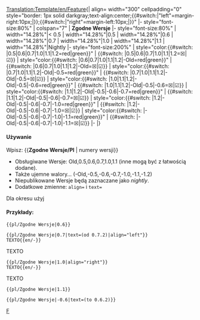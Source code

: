 <noinclude>[[Translation:Template/en/Feature]]</noinclude><noinclude></noinclude><includeonly>{| align={{{align|"center"}}} width="300" cellpadding="0" style="border: 1px solid darkgray;text-align:center;{{#switch:{{{align|}}}|"left"=margin-right:10px;|}};{{#switch:{{{align|}}}|"right"=margin-left:10px;|}}"
|- style="font-size:80%"
| colspan="7" | '''Zgodne Wersje''' <span style="color:green">{{{text|}}}</span>
|- style="font-size:80%"
| width="14.28%"|< 0.5
| width="14.28%"|0.5
| width="14.28%"|0.6
| width="14.28%"|0.7
| width="14.28%"|1.0
| width="14.28%"|1.1
| width="14.28%"|Nightly
|- style="font-size:200%"
| style="color:{{#switch: {{{1|}}}|0.5|0.6|0.7|1.0|1.1|1.2=red|green}}" | {{#switch: {{{1|}}}|0.5|0.6|0.7|1.0|1.1|1.2=&#9746;|&#9745;}}
| style="color:{{#switch: {{{1|}}}|0.6|0.7|1.0|1.1|1.2|-Old=red|green}}" | {{#switch: {{{1|}}}|0.6|0.7|1.0|1.1|1.2|-Old=&#9746;|&#9745;}}
| style="color:{{#switch: {{{1|}}}|0.7|1.0|1.1|1.2|-Old|-0.5=red|green}}" | {{#switch: {{{1|}}}|0.7|1.0|1.1|1.2|-Old|-0.5=&#9746;|&#9745;}}
| style="color:{{#switch: {{{1|}}}|1.0|1.1|1.2|-Old|-0.5|-0.6=red|green}}" | {{#switch: {{{1|}}}|1.0|1.1|1.2|-Old|-0.5|-0.6=&#9746;|&#9745;}}
| style="color:{{#switch: {{{1|}}}|1.1|1.2|-Old|-0.5|-0.6|-0.7=red|green}}" | {{#switch: {{{1|}}}|1.1|1.2|-Old|-0.5|-0.6|-0.7=&#9746;|&#9745;}}
| style="color:{{#switch: {{{1|}}}|1.2|-Old|-0.5|-0.6|-0.7|-1.0=red|green}}" | {{#switch: {{{1|}}}|1.2|-Old|-0.5|-0.6|-0.7|-1.0=&#9746;|&#9745;}}
| style="color:{{#switch: {{{1|}}}|-Old|-0.5|-0.6|-0.7|-1.0|-1.1=red|green}}" | {{#switch: {{{1|}}}|-Old|-0.5|-0.6|-0.7|-1.0|-1.1=&#9746;|&#9745;}}
|-
|}</includeonly><noinclude>

====Używanie====
Wpisz: <nowiki>{{</nowiki>'''Zgodne Wersje/Pl'''<nowiki> | numery wersji}}</nowiki>
*Obsługiwane Wersje: Old,0.5,0.6,0.7,1.0,1.1 (inne mogą być z łatwością dodane).
*Także ujemne walory... (-Old,-0.5,-0.6,-0.7,-1.0,-1.1,-1.2)
*Niepublikowane Wersje będą zaznaczane jako ''nightly''.
*Dodatkowe zmienne: <code>align=</code> i <code>text=</code>
Dla okresu użyj {{en/S|en/Feature period}}

====Przykłady:====
<pre>{{pl/Zgodne Wersje|0.6}}</pre>
{{pl/Zgodne Wersje|0.6}}
<pre>{{pl/Zgodne Wersje|0.7|text=(od 0.7.2)|align="left"}}
TEXTO{{en/-}}</pre>
{{pl/Zgodne Wersje|0.7|text=(od 0.7.2)|align="left"}}
TEXTO{{en/-}}
<pre>{{pl/Zgodne Wersje|1.0|align="right"}}
TEXTO{{en/-}}</pre>
{{pl/Zgodne Wersje|1.0|align="right"}}
TEXTO{{en/-}}
<pre>{{pl/Zgodne Wersje|1.1}}</pre>
{{pl/Zgodne Wersje|1.1}}
<pre>{{pl/Zgodne Wersje|-0.6|text=(to 0.6.2)}}</pre>
{{pl/Zgodne Wersje|-0.6|text=(to 0.6.2)}}


[[Category:en/Templates|F]]
</noinclude>